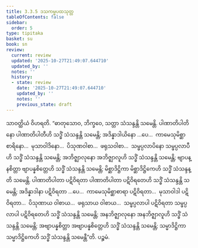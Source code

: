 ```yaml
---
title: 3.3.5 ဒသကမ္မပထသုတ္တ
tableOfContents: false
sidebar:
  order: 5
type: tipitaka
basket: su
book: sn
review:
  current: review
  updated: '2025-10-27T21:49:07.644710'
  updated_by: ''
  notes: ''
  history:
  - state: review
    date: '2025-10-27T21:49:07.644710'
    updated_by: ''
    notes: ''
    previous_state: draft
---
```



<ReviewStatus review={frontmatter.review} showDetails={true} />

<HypothesisAnnotation frontmatter={frontmatter} />

<DynamicBreadcrumb />

<Division number="111" book="sn" e="ch" v="18" p="296">

<Paragraph number="774" book="sn">
သာဝတ္ထိယံ ဝိဟရတိ. “ဓာတုသောဝ, ဘိက္ခဝေ, သတ္တာ သံသန္ဒန္တိ သမေန္တိ. ပါဏာတိပါတိနော ပါဏာတိပါတီဟိ သဒ္ဓိံ သံသန္ဒန္တိ သမေန္တိ; အဒိန္နာဒါယိနော …ပေ…  ကာမေသုမိစ္ဆာစာရိနော…  မုသာဝါဒိနော…  ပိသုဏဝါစာ…  ဖရုသဝါစာ…  သမ္ဖပ္ပလာပိနော သမ္ဖပ္ပလာပီဟိ သဒ္ဓိံ သံသန္ဒန္တိ သမေန္တိ; အဘိဇ္ဈာလုနော အဘိဇ္ဈာလူဟိ သဒ္ဓိံ သံသန္ဒန္တိ သမေန္တိ; ဗျာပန္နစိတ္တာ ဗျာပန္နစိတ္တေဟိ သဒ္ဓိံ သံသန္ဒန္တိ သမေန္တိ; မိစ္ဆာဒိဋ္ဌိကာ မိစ္ဆာဒိဋ္ဌိကေဟိ သဒ္ဓိံ သံသန္ဒန္တိ သမေန္တိ.
</Paragraph>

<Paragraph number="775" book="sn">
ပါဏာတိပါတာ ပဋိဝိရတာ ပါဏာတိပါတာ ပဋိဝိရတေဟိ သဒ္ဓိံ သံသန္ဒန္တိ သမေန္တိ; အဒိန္နာဒါနာ ပဋိဝိရတာ …ပေ…  ကာမေသုမိစ္ဆာစာရာ ပဋိဝိရတာ…  မုသာဝါဒါ ပဋိဝိရတာ…  ပိသုဏာယ ဝါစာယ…  ဖရုသာယ ဝါစာယ…  သမ္ဖပ္ပလာပါ ပဋိဝိရတာ သမ္ဖပ္ပလာပါ ပဋိဝိရတေဟိ သဒ္ဓိံ သံသန္ဒန္တိ သမေန္တိ; အနဘိဇ္ဈာလုနော အနဘိဇ္ဈာလူဟိ သဒ္ဓိံ သံသန္ဒန္တိ သမေန္တိ; အဗျာပန္နစိတ္တာ အဗျာပန္နစိတ္တေဟိ သဒ္ဓိံ သံသန္ဒန္တိ သမေန္တိ; သမ္မာဒိဋ္ဌိကာ သမ္မာဒိဋ္ဌိကေဟိ သဒ္ဓိံ သံသန္ဒန္တိ သမေန္တီ”တိ.

</Paragraph>
</Division>

<Paragraph number="776" type="center" book="sn">
ပဉ္စမံ.
</Paragraph>